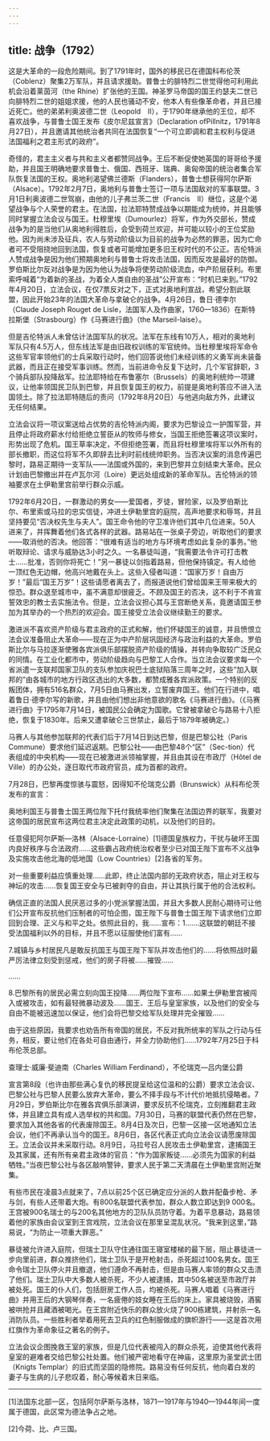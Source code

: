 ```yaml
---
---
---
```

title: 战争（1792）
---




这是大革命的一段危险期间。到了1791年时，国外的移民已在德国科布伦茨（Coblenz）聚集2万军队，并且请求援助。普鲁士的腓特烈二世觉得他可利用此机会沿着莱茵河（the Rhine）扩张他的王国。神圣罗马帝国的国王约瑟夫二世已向腓特烈二世的姐姐求援，他的人民也骚动不安，他本人有些像革命者，并且已接近死亡。他的弟弟利奥波德二世（Leopold　Ⅱ），于1790年继承他的王位，却不喜欢战争，与普鲁士国王发布《皮尔尼兹宣言》（Declaration ofPillnitz，1791年8月27日），并且邀请其他统治者共同在法国恢复“一个可立即调和君主权利与促进法国福利之君主形式的政府”。

奇怪的，君主主义者与共和主义者都赞同战争。王后不断促使她英国的哥哥给予援助，并且国王明确地要求普鲁士、俄国、西班牙、瑞典、奥匈帝国的统治者集合军队恢复法国的王权。奥地利渴望佛兰德斯（Flanders），普鲁士想获得阿尔萨斯（Alsace）。1792年2月7日，奥地利与普鲁士签订一项与法国敌对的军事联盟。3月1日利奥波德二世驾崩，由他的儿子弗兰茨二世（Francis　Ⅱ）继位，这是个渴望战争与个人荣誉的君主。在法国，拉法耶特赞成战争以期能成为统帅，并且能够同时掌握立法会议与国王。杜穆里埃（Dumourlez）将军，作为外交部长，赞成战争为的是当他们从奥地利得胜后，会受到荷兰欢迎，并可能以较小的王位奖励他。因为尚未涉及征兵，农人与劳动阶级以为目前的战争为必然的罪恶，因为亡命者可不受阻挠地回到法国，恢复或者可能增加更多旧王权时代的不公正。吉伦特派人赞成战争是因为他们预期奥地利与普鲁士将攻击法国，因而反攻是最好的防御。罗伯斯比尔反对战争是为因为他认为战争将使劳动阶级流血，中产阶层获利。布里索呼喊着“为着新的圣战，为着全人类自由的圣战”公开宣布：“时机已来到。”1792年4月20日，立法会议，在仅7票反对之下，正式对奥地利宣战，希望分割此联盟，因此开始23年的法国大革命与拿破仑的战争。4月26日，鲁日·德李尔（Claude Joseph Rouget de Lisle，法国军人及作曲家，1760—1836）在斯特拉斯堡（Strasbourg）作《马赛进行曲》（the Marseil-laise）。

但是吉伦特派人未曾估计法国军队的状况。法军在东线有10万人，相对的奥地利军队只有4.5万人，但东线法军是由旧政权训练的军官统帅。当杜穆里埃将军命令这些军官率领他们的士兵采取行动时，他们回答说他们未经训练的义勇军尚未装备武器，而且正在接受军事训练。然而，当前进命令反复下达时，几个军官辞职，3个骑兵部队投降敌军。拉法耶特给在布鲁塞尔（Brussels）的奥地利统帅一项建议，让他率领国民卫队到巴黎，并且恢复国王的权力，前提是奥地利答应不进入法国领土。除了拉法耶特随后的责问（1792年8月20日）与他逃向敌方外，此建议无任何结果。

立法会议将一项议案送给占优势的吉伦特派内阁，要求为巴黎设立一护围军营，并且停止将政府薪水付给拒绝立誓臣从的牧师与修女，当国王拒绝签署这项议案时，形势出现了危机。国王草率决定，不但拒绝签署，而且将杜穆里埃将军以外所有的部长撤职，而这位将军不久即辞去比利时前线统帅职务。当否决议案的消息传遍巴黎时，路易正期待一支军队——法国或外国的，来到巴黎并立刻结束大革命。民众计划由巴黎撤出并在卢瓦尔河（Loire）更远处组成新的革命军队。吉伦特派的领袖要求在土伊勒里宫前举行群众示威。

1792年6月20日，一群激动的男女——爱国者，歹徒，冒险家，以及罗伯斯比尔、布里索或马拉的忠实信徒，冲进土伊勒里宫的庭院，高声地要求和辱骂，并且坚持要见“否决权先生与夫人”。国王命令他的守卫准许他们其中几位进来。50人进来了，并挥舞着他们各式各样的武器。路易站在一张桌子旁边，听取他们的要求——取消他的否决。他回答：“很难有适当的地方与环境考虑如此复杂的事务。”他听取辩论、请求与威胁达3小时之久。一名暴徒叫道，“我需要法令许可打击教士……批准，否则你将死亡！”另一暴徒以剑指着路易，但他保持镇定。有人给他一顶红色无边帽，他高兴地戴在头上。这些入侵者叫道：“国家万岁！自由万岁！”最后“国王万岁”！这些请愿者离去了，而报道说他们曾给国来王带来极大的惊恐。群众退至城市中，虽不满意却很疲乏。不顾及国王的否决，这不利于不肯宣誓效忠的教士去实施法令。但是，立法会议担心其与王宫断绝关系，竟邀请国王参加为其举办的一个热烈的欢迎会。国王接受立法会议继续勤王的要求。

激进派不喜欢资产阶级与君主政府的正式和解，他们怀疑国王的诚意，并且愤恨立法会议准备阻止大革命——现在正为中产阶层巩固经济与政治利益的大革命。罗伯斯比尔与马拉逐渐使雅各宾派俱乐部摆脱资产阶级的情操，并转向争取较广泛民众的同情。在工业化都市中，劳动阶级趋向与巴黎工人合作。当立法会议要求每一个省派遣一支联邦国家卫队的支队参加庆祝巴士底狱陷落三周年之时，这些“加入联邦的”由各城市的地方行政区选出的大多数，都赞成雅各宾派政策。一个特别的反叛团体，拥有516名群众，7月5日由马赛出发，立誓废弃国王。他们在行进中，唱着鲁日·德李尔写的新歌，并且由他们想出非他意欲的歌名《马赛进行曲》。（《马赛进行曲》于1795年7月14日，被国民公会确定为国歌。它曾被拿破仑与路易十八拒绝，恢复于1830年。后来又遭拿破仑三世禁止，最后于1879年被确定。）

马赛人与其他参加联邦的代表们后于7月14日到达巴黎，但是巴黎公社（Paris Commune）要求他们延迟返期。巴黎公社——由巴黎48个“区”（Sec-tion）代表组成的中央机构——现在已被激进派领袖掌握，并且由其设在市政厅（Hôtel de Ville）的办公处，逐日取代市政府官员，成为首都的政府。

7月28日，巴黎再度惊骇与震怒，因得知不伦瑞克公爵（Brunswick）从科布伦茨发布的宣言：

奥地利国王与普鲁士国王两位陛下托付我统率他们聚集在法国边界的联军，我要对这帝国的居民宣布这两位君主决定此政策的动机，以及他们的目的。

任意侵犯阿尔萨斯—洛林（Alsace-Lorraine）[1]德国皇族权力，干扰与破坏王国内良好秩序与合法政府……这些霸占政府统治权者至少已对国王陛下宣布不义战争及实施攻击他北海的低地国（Low Countries）[2]各省的军务。

对一些重要利益应慎重处理……此即，终止法国内部的无政府状态，阻止对王权与神坛的攻击……恢复国王安全与已被剥夺的自由，并让其执行属于他的合法权利。

确信正直的法国人民厌恶过多的小党派掌握法国，并且大多数人民耐心期待可让他们公开宣布反抗他们压制者的可怕企图，国王陛下与普鲁士国王陛下请求他们立即回到合理、正义与和平之处。依照此目的，我……宣布：1.……这联盟的朝廷不接受法国福利以外的目标，并且不愿以征服使他们富有……

7.城镇与乡村居民凡是敢反抗国王与国王陛下军队并攻击他们的……将依照战时最严厉法律立刻受到惩戒，他们的房子将被……摧毁……

……

8.巴黎所有的居民必需立刻向国王投降……两位陛下宣布……如果土伊勒里宫被闯入或被攻击，如有最轻微暴动波及……国王、王后与皇室家族，以及他们的安全与自由不能被迅速加以保证，他们会将巴黎交给军队处理并完全摧毁……

由于这些原因，我要求也劝告所有帝国的居民，不反对我所统率的军队之行动与任务，相反，要让他们在各处可自由通行，并全力协助他们……1792年7月25日于科布伦茨总部。

查理士·威廉·斐迪南（Charles William Ferdinand），不伦瑞克—吕内堡公爵



宣言第8段（也许由那些满心复仇的移民提呈给这位温和的公爵）要求立法会议、巴黎公社与巴黎人民要么放弃大革命，要么不择手段与不计代价地抵抗侵略者。7月29日，罗伯斯比尔在雅各宾俱乐部演讲，要求反抗不伦瑞克，立刻推翻君主政体，并且建立具有成人选举权的共和国。7月30日，马赛的联盟代表仍然在巴黎，要求加入其他各省的代表废除国王。8月4日及次日，巴黎一区接一区地通知立法会议，他们不再承认当今的国王。8月6日，各区代表正式向立法会议请愿废除国王。立法会议并未采取行动。8月9日，马拉号召人民攻击土伊勒里宫，逮捕国王及其家属，还有所有亲君主政体的官员：“作为国家叛徒……必须先为国家的利益牺牲。”当夜巴黎公社与各区敲响警钟，要求人民于第二天清晨在土伊勒里宫附近聚集。

有些市民在凌晨3点就来了，7点以前25个区已确定应分派的人数并配备步枪、矛与剑，有些人还带着大炮。有800名联盟代表参加，群众人数立即达到9 000名。王宫被900名瑞士的与200名其他地方的卫队队员防守着。为着平息暴动，路易领着他的家族由会议室到王宫戏院，立法会议在那里呈混乱状况。“我来到这里，”路易说，“为防止一项重大罪恶。”

暴徒被允许进入庭院，但瑞士卫队守住通往国王寝室楼梯的最下层，阻止暴徒进一步向里前进，群众推挤他们，瑞士卫队于是开枪射击，杀死超过100名男女。国王命令瑞士卫队停火并且撤退，他们遵命不再射击，但是由马赛人率领的群众又击溃了他们。瑞士卫队中大多数人被杀死，不少人被逮捕，其中50名被送至市政厅并被处死。国王的仆人们，包括厨房工作人员，均被杀死。马赛人唱着《马赛进行曲》并用王后的大钢琴伴奏，一名疲倦的妓女睡在王后的床上。家具被烧毁，酒窖被哄抢并且藏酒被喝光。在王宫附近快乐的群众放火烧了900栋建筑，并射杀一名消防队员。一些胜利者举着用死去卫兵的红色制服做成的旗帜游行——这是首次用红旗作为革命象征之著名的例子。

立法会议企图挽救王室的家族，但是几位代表被闯入的群众杀死，迫使其他代表将皇室的避难者交给巴黎公社处置。他们被严密地看守在神庙，这里原为圣堂武士团（Knigts Templar）的旧式而坚固的隐修院。路易没有任何反抗，他向着白发的妻子与生病的儿子悲叹着，耐心等候着末日来临。



* * *



[1]法国东北部一区，包括阿尔萨斯与洛林，1871—1917年与1940—1944年间一度属于德国，此区常为德法争占之地。

[2]今荷、比、卢三国。